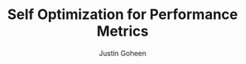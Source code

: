 ---
title: Self Optimization for Performance Metrics
publishedAt: 2025-02-01
tag: dev
summary: adapting to and optimizing for developer productivity performance metrics
author: Justin Goheen
---